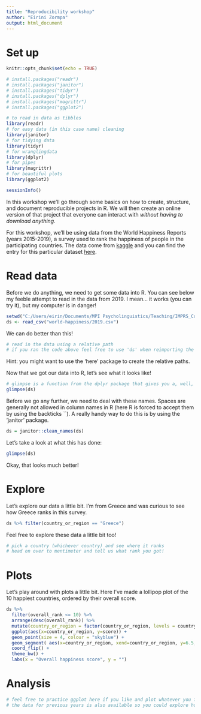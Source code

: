 ---
title: "Reproducibility workshop"
author: "Eirini Zormpa"
output: html_document
---

# Set up

```{r setup, include=FALSE}
knitr::opts_chunk$set(echo = TRUE)
```

```{r load_packages}
# install.packages("readr")
# install.packages("janitor")
# install.packages("tidyr")
# install.packages("dplyr")
# install.packages("magrittr")
# install.packages("ggplot2")

# to read in data as tibbles
library(readr)
# for easy data (in this case name) cleaning
library(janitor)
# for tidying data
library(tidyr)
# for wranglingdata
library(dplyr)
# for pipes
library(magrittr)
# for beautiful plots
library(ggplot2)
```

```{r session_info}
sessionInfo()
```


In this workshop we'll go through some basics on how to create, structure, and document reproducible projects in R.
We will then create an online version of that project that everyone can interact with *without having to download anything*.

For this workshop, we'll be using data from the World Happiness Reports (years 2015-2019), a survey used to rank the happiness of people in the participating countries.
The data come from [kaggle](https://www.kaggle.com/) and you can find the entry for this particular dataset [here](https://www.kaggle.com/unsdsn/world-happiness).

# Read data
Before we do anything, we need to get some data into R.
You can see below my feeble attempt to read in the data from 2019.
I mean... it works (you can try it), but my computer is in danger!

```{r read_data_bad}
setwd("C:/Users/eirin/Documents/MPI Psycholinguistics/Teaching/IMPRS_Conf2020")
ds <- read_csv("world-happiness/2019.csv")
```

We can do better than this!

```{r read_data_good}
# read in the data using a relative path
# if you ran the code above feel free to use 'ds' when reimporting the data

```

Hint: you might want to use the 'here' package to create the relative paths.


Now that we got our data into R, let's see what it looks like!

```{r glimpse_data}
# glimpse is a function from the dplyr package that gives you a, well, glimpse of your tibbles.
glimpse(ds)
```

Before we go any further, we need to deal with these names.
Spaces are generally not allowed in column names in R (here R is forced to accept them by using the backticks ``).
A really handy way to do this is by using the 'janitor' package.

```{r clean_names}
ds = janitor::clean_names(ds)
```

Let's take a look at what this has done:

```{r check_names}
glimpse(ds)
```

Okay, that looks much better!

# Explore

Let's explore our data a little bit.
I'm from Greece and was curious to see how Greece ranks in this survey.

```{r greece_happiness}
ds %>% filter(country_or_region == "Greece")
```

Feel free to explore these data a little bit too!
```{r }
# pick a country (whichever country) and see where it ranks
# head on over to mentimeter and tell us what rank you got!

```

# Plots

Let's play around with plots a little bit.
Here I've made a lollipop plot of the 10 happiest countries, ordered by their overall score.

```{r rank_lollipop}
ds %>%
  filter(overall_rank <= 10) %>%
  arrange(desc(overall_rank)) %>%
  mutate(country_or_region = factor(country_or_region, levels = country_or_region)) %>%
  ggplot(aes(x=country_or_region, y=score)) +
  geom_point(size = 4, colour = "skyblue") + 
  geom_segment( aes(x=country_or_region, xend=country_or_region, y=6.5, yend=score)) +
  coord_flip() +
  theme_bw() +
  labs(x = "Overall happiness score", y = "")
```

# Analysis

```{r your_plot}
# feel free to practice ggplot here if you like and plot whatever you find interesting.
# the data for previous years is also available so you could explore how the ranking of countries may have changed.
```

